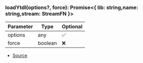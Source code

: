### loadYtdl(options?, force): Promise\<\{ lib: string,name: string,stream: StreamFN }>
| Parameter | Type | Optional |
| ----------- | ----------- | ----------- |
| options | any | ✅ |
| force | boolean | ❌ |


- [Source](https://github.com/Androz2091/discord-player/blob/451214b/packages/extractor/src/extractors/common/helper.ts#L46)